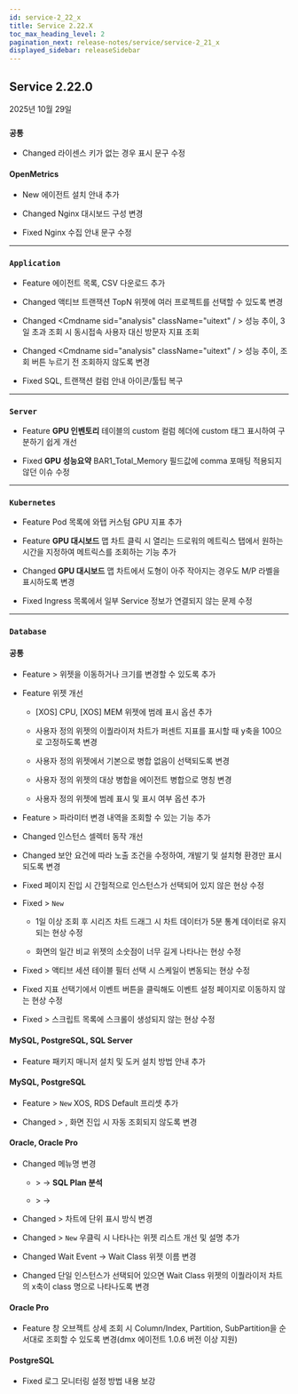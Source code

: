 ```yaml
---
id: service-2_22_x
title: Service 2.22.X
toc_max_heading_level: 2
pagination_next: release-notes/service/service-2_21_x
displayed_sidebar: releaseSidebar
---
```


## Service 2.22.0

2025년 10월 29일

<div class='indentTab'>

### `공통`

- <Status priority='1'>Changed</Status> 라이센스 키가 없는 경우 표시 문구 수정

#### OpenMetrics

- <Status priority='1'>New</Status> 에이전트 설치 안내 추가

- <Status priority='1'>Changed</Status> Nginx 대시보드 구성 변경

- <Status priority='0'>Fixed</Status> Nginx 수집 안내 문구 수정

---

### `Application` 

- <Status priority='1'>Feature</Status> <Cmdname sid="management" className="uitext" /> 에이전트 목록, CSV 다운로드 추가

- <Status priority='1'>Changed</Status> <Cmdname sid="integratedFlexboard" className="uitext" /> 액티브 트랜잭션 TopN 위젯에 여러 프로젝트를 선택할 수 있도록 변경

- <Status priority='1'>Changed</Status> <Cmdname sid="analysis" className="uitext" / > 성능 추이, 3일 초과 조회 시 동시접속 사용자 대신 방문자 지표 조회

- <Status priority='1'>Changed</Status> <Cmdname sid="analysis" className="uitext" / > 성능 추이, 조회 버튼 누르기 전 조회하지 않도록 변경

- <Status priority='0'>Fixed</Status> <Cmdname sid="side_statistics" className="uitext" /> SQL, 트랜잭션 컬럼 안내 아이콘/툴팁 복구

---

### `Server`

- <Status priority='1'>Feature</Status> **GPU 인벤토리** 테이블의 custom 컬럼 헤더에 custom 태그 표시하여 구분하기 쉽게 개선

- <Status priority='0'>Fixed</Status> **GPU 성능요약** BAR1_Total_Memory 필드값에 comma 포매팅 적용되지 않던 이슈 수정

---

### `Kubernetes`

- <Status priority='1'>Feature</Status> Pod 목록에 와탭 커스텀 GPU 지표 추가

- <Status priority='1'>Feature</Status> **GPU 대시보드** 맵 차트 클릭 시 열리는 드로워의 메트릭스 탭에서 원하는 시간을 지정하여 메트릭스를 조회하는 기능 추가

- <Status priority='1'>Changed</Status> **GPU 대시보드** 맵 차트에서 도형이 아주 작아지는 경우도 M/P 라벨을 표시하도록 변경

- <Status priority='0'>Fixed</Status> <Cmdname sid="workload" className="uitext" /> Ingress 목록에서 일부 Service 정보가 연결되지 않는 문제 수정

---

### `Database`

#### 공통

- <Status priority='1'>Feature</Status> <Cmdname sid="side_dashboard" className="uitext" /> &gt; <Cmdname sid="trends_compare" className="uitext" /> 위젯을 이동하거나 크기를 변경할 수 있도록 추가

- <Status priority='1'>Feature</Status> <Cmdname sid="side_dashboard" className="uitext" /> 위젯 개선

    - [XOS] CPU, [XOS] MEM 위젯에 범례 표시 옵션 추가

    - 사용자 정의 위젯의 이퀄라이저 차트가 퍼센트 지표를 표시할 때 y축을 100으로 고정하도록 변경

    - 사용자 정의 위젯에서 기본으로 병합 없음이 선택되도록 변경

    - 사용자 정의 위젯의 대상 병합을 에이전트 병합으로 명칭 변경

    - 사용자 정의 위젯에 범례 표시 및 표시 여부 옵션 추가

- <Status priority='1'>Feature</Status> <Cmdname sid="analysis" className="uitext" /> &gt; <Cmdname sid="db_parameter" className="uitext" /> 파라미터 변경 내역을 조회할 수 있는 기능 추가

- <Status priority='1'>Changed</Status> 인스턴스 셀렉터 동작 개선 

- <Status priority='1'>Changed</Status> <Cmdname sid="side_dbScriptManager" className="uitext" /> 보안 요건에 따라 노출 조건을 수정하여, 개발기 및 설치형 환경만 표시되도록 변경

- <Status priority='0'>Fixed</Status> 페이지 진입 시 간헐적으로 인스턴스가 선택되어 있지 않은 현상 수정

- <Status priority='0'>Fixed</Status> <Cmdname sid="side_dashboard" className="uitext" /> &gt; <Cmdname sid="side_dbMonitoring" className="uitext" /> <code class="newfunc">New</code> 

    - 1일 이상 조회 후 시리즈 차트 드래그 시 차트 데이터가 5분 통계 데이터로 유지되는 현상 수정

    - 화면의 일간 비교 위젯의 소숫점이 너무 길게 나타나는 현상 수정

- <Status priority='0'>Fixed</Status> <Cmdname sid="side_dashboard" className="uitext" /> &gt; <Cmdname sid="side_dbMonitoring" className="uitext" /> 액티브 세션 테이블 필터 선택 시 스케일이 변동되는 현상 수정

- <Status priority='0'>Fixed</Status> <Cmdname sid="side_dashboard" className="uitext" /> 지표 선택기에서 이벤트 버튼을 클릭해도 이벤트 설정 페이지로 이동하지 않는 현상 수정

- <Status priority='0'>Fixed</Status> <Cmdname sid="analysis" className="uitext" /> &gt; <Cmdname sid="side_dbScriptManager" className="uitext" /> 스크립트 목록에 스크롤이 생성되지 않는 현상 수정

#### MySQL, PostgreSQL, SQL Server

- <Status priority='1'>Feature</Status> <Cmdname sid="agent_installation" className="uitext" /> 패키지 매니저 설치 및 도커 설치 방법 안내 추가

#### MySQL, PostgreSQL

- <Status priority='1'>Feature</Status> <Cmdname sid="side_dashboard" className="uitext" /> &gt; <Cmdname sid="side_dbMonitoring" className="uitext" /> <code class="newfunc">New</code> XOS, RDS Default 프리셋 추가

- <Status priority='1'>Changed</Status> <Cmdname sid="side_reportStat" className="uitext" /> &gt; <Cmdname sid="pg_stat" className="uitext" />, <Cmdname sid="side_mysqlStat" className="uitext" /> 화면 진입 시 자동 조회되지 않도록 변경

#### Oracle, Oracle Pro

- <Status priority='1'>Changed</Status> 메뉴명 변경

    - <Cmdname sid="analysis" className="uitext" /> &gt; <Cmdname sid="side_dbSqlAnalysis" className="uitext" /> →  **SQL Plan 분석**

    - <Cmdname sid="analysis" className="uitext" /> &gt; <Cmdname sid="trends_compare" className="uitext" /> → <Cmdname sid="TTL08868" className="uitext" />

- <Status priority='1'>Changed</Status> <Cmdname sid="analysis" className="uitext" /> &gt; <Cmdname sid="side_dbWaitAnalysis" className="uitext" /> 차트에 단위 표시 방식 변경

- <Status priority='1'>Changed</Status> <Cmdname sid="side_dashboard" className="uitext" /> &gt; <Cmdname sid="side_dbMonitoring" className="uitext" /> <code class="newfunc">New</code> 우클릭 시 나타나는 위젯 리스트 개선 및 설명 추가

- <Status priority='1'>Changed</Status> Wait Event → Wait Class 위젯 이름 변경

- <Status priority='1'>Changed</Status> 단일 인스턴스가 선택되어 있으면 Wait Class 위젯의 이퀄라이저 차트의 x축이 class 명으로 나타나도록 변경

#### Oracle Pro

- <Status priority='1'>Feature</Status> <Cmdname sid="TTL06224" className="uitext" />창 오브젝트 상세 조회 시 Column/Index, Partition, SubPartition을 순서대로 조회할 수 있도록 변경(dmx 에이전트 1.0.6 버전 이상 지원)

#### PostgreSQL

- <Status priority='0'>Fixed</Status> 로그 모니터링 설정 방법 내용 보강

</div> 